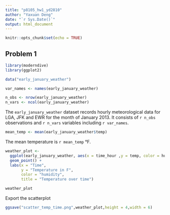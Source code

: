 ```yaml
---
title: "p8105_hw1_yd2810"
author: "Yaxuan Deng"
date: "`r Sys.Date()`"
output: html_document
---
```


```r
knitr::opts_chunk$set(echo = TRUE)
```

## Problem 1

```r
library(moderndive)
library(ggplot2)
```

```r
data("early_january_weather")

var_names <- names(early_january_weather)

n_obs <- nrow(early_january_weather)
n_vars <- ncol(early_january_weather)
```

The `early_january_weather` dataset records hourly meteorological data for LGA, JFK and EWR for the month of January 2013. It consists of `r n_obs` observations and `r n_vars` variables including `r var_names`.



```r
mean_temp <- mean(early_january_weather$temp)
```

The mean temperature is `r mean_temp` °F.

```r
weather_plot <- 
  ggplot(early_january_weather, aes(x = time_hour ,y = temp, color = humid)) +
  geom_point() + 
  labs(x = "Time",
       y = "Temperature in F",
       color = "humidity",
       title = "Temperature over time")

weather_plot
```

Export the scatterplot

```r
ggsave("scatter_temp_time.png",weather_plot,height = 4,width = 6)
```

